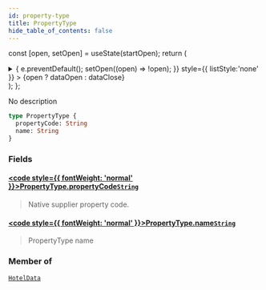 ```yaml
---
id: property-type
title: PropertyType
hide_table_of_contents: false
---
```






const [open, setOpen] = useState(startOpen);
return (
<details {...(open ? { open: true } : {})} className="details" style={{ border:'none', boxShadow:'none', background:'var(--ifm-background-color)' }}>
<summary
onClick={(e) => {
e.preventDefault();
setOpen((open) => !open);
}}
style={{ listStyle:'none' }} >
{open ? dataOpen : dataClose}
</summary>
{open && children}
</details>
);
};

No description

```graphql
type PropertyType {
  propertyCode: String
  name: String
}
```

### Fields

#### [<code style={{ fontWeight: 'normal' }}>PropertyType.<b>propertyCode</b></code>](#)<Bullet />[`String`](/api/scalars/string) <Badge class="badge badge--secondary" text="scalar"/>

> Native supplier property code.

#### [<code style={{ fontWeight: 'normal' }}>PropertyType.<b>name</b></code>](#)<Bullet />[`String`](/api/scalars/string) <Badge class="badge badge--secondary" text="scalar"/>

> PropertyType name

### Member of

[`HotelData`](/api/objects/hotel-data) <Badge class="badge badge--secondary" text="object"/>
